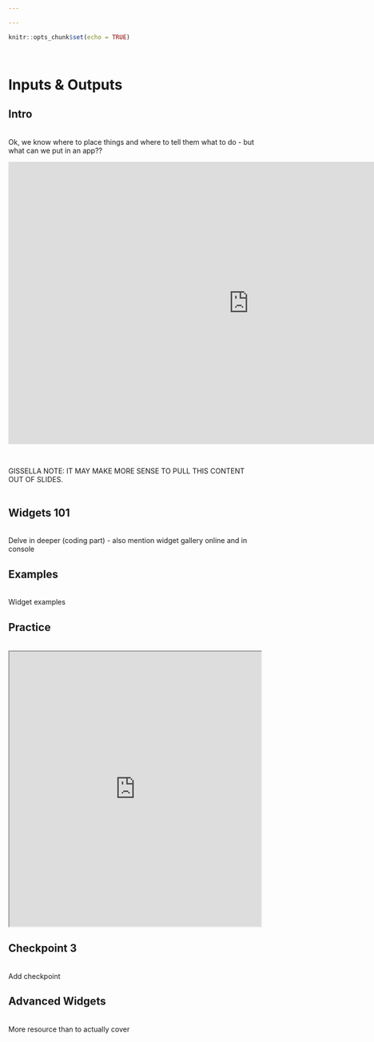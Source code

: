 ```yaml
---

---
```


```r
knitr::opts_chunk$set(echo = TRUE)
```
&nbsp;   



# Inputs & Outputs {.tabset .tabset-fade}  

## Intro  

&nbsp;  
Ok, we know where to place things and where to tell them what to do - but what can we put in an app??
&nbsp; 

<center>
<iframe src="https://4mosteurope.sharepoint.com/sites/traininganddevelopment/_layouts/15/Doc.aspx?sourcedoc={57513390-37f3-4db5-9506-ce8fbb21048e}&amp;action=embedview&amp;wdAr=1.7777777777777776" width="962px" height="565px" frameborder="0">This is an embedded <a target="_blank" href="https://office.com">Microsoft Office</a> presentation, powered by <a target="_blank" href="https://office.com/webapps">Office</a>.</iframe>
</center>

&nbsp; 

GISSELLA NOTE: IT MAY MAKE MORE SENSE TO PULL THIS CONTENT OUT OF SLIDES.  
&nbsp;   

## Widgets 101

&nbsp;  
Delve in deeper (coding part) - also mention widget gallery online and in console

## Examples  

&nbsp;  
Widget examples 

## Practice  

&nbsp;  
<center>
<iframe width="100%" height="550" src="https://g4most.shinyapps.io/testing1/" scrolling= "yes"></iframe>
</center>  


## Checkpoint 3

&nbsp;  
Add checkpoint 

## Advanced Widgets

&nbsp;  
More resource than to actually cover



  